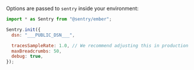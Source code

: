 Options are passed to `sentry` inside your environment:

```javascript
import * as Sentry from "@sentry/ember";

Sentry.init({
  dsn: "___PUBLIC_DSN___",

  tracesSampleRate: 1.0, // We recommend adjusting this in production
  maxBreadcrumbs: 50,
  debug: true,
});
```
